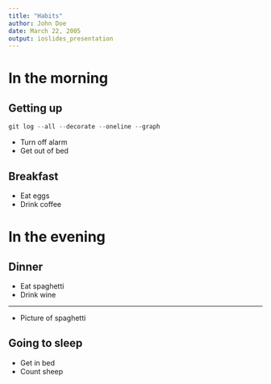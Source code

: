 ```yaml
---
title: "Habits"
author: John Doe
date: March 22, 2005
output: ioslides_presentation
---
```

  
<script src="https://cdnjs.cloudflare.com/ajax/libs/gitgraph.js/1.11.1/gitgraph.min.js"></script>
<link rel="stylesheet" type="text/css" href="https://cdnjs.cloudflare.com/ajax/libs/gitgraph.js/1.11.1/gitgraph.min.css" />

# In the morning
  
## Getting up

```r
git log --all --decorate --oneline --graph
```

<canvas id="first-commit"></canvas>
<script>

function makeBase(id) {

var base = {
  elementId: id,
  orientation: "horizontal",
  mode: "compact"
};

return base;

};

var base = makeBase("first-commit")

var gitgraph = new GitGraph(base);
var master = gitgraph.branch("master");
master.commit();
</script>

- Turn off alarm
- Get out of bed

## Breakfast

- Eat eggs
- Drink coffee

<canvas id="more-commits"></canvas>

<script>
var base_mc = makeBase("more-commits");

var gitgraph_mc = new GitGraph(base_mc);
var master_mc = gitgraph_mc.branch("master");
master_mc.commit().commit().commit();
</script>

# In the evening

## Dinner

- Eat spaghetti
- Drink wine

----
  
- Picture of spaghetti

## Going to sleep

- Get in bed
- Count sheep
